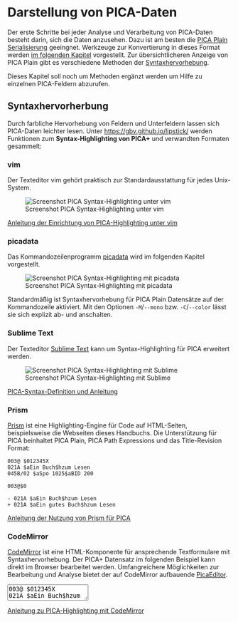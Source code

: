 # Darstellung von PICA-Daten

Der erste Schritte bei jeder Analyse und Verarbeitung von PICA-Daten besteht darin, sich die Daten anzusehen. Dazu ist am besten die [PICA Plain Serialisierung](formate.qmd#serialisierungen) geeingnet. Werkzeuge zur Konvertierung in dieses Format werden [im folgenden Kapitel](verarbeitung) vorgestellt. Zur übersichtlicheren Anzeige von PICA Plain gibt es verschiedene Methoden der [Syntaxhervorhebung](#syntaxhervorhebung).

::: {.callout-important appearance="simple"}
Dieses Kapitel soll noch um Methoden ergänzt werden um Hilfe zu einzelnen PICA-Feldern abzurufen.
:::

## Syntaxhervorherbung

Durch farbliche Hervorhebung von Feldern und Unterfeldern lassen sich PICA-Daten leichter lesen. Unter <https://gbv.github.io/lipstick/> werden Funktionen zum **Syntax-Highlighting von PICA+** und verwandten Formaten gesammelt:

### vim

Der Texteditor vim gehört praktisch zur Standardausstattung für jedes Unix-System.

  ![Screenshot PICA Syntax-Highlighting unter vim](img/screenshot-vim.png){#fig-vimsyntax}

::: {.callout-note appearance="simple"}
[Anleitung der Einrichtung von PICA-Highlighting unter vim](https://gbv.github.io/lipstick/vim/)
:::

### picadata

Das Kommandozeilenprogramm [picadata](verarbeitung.qmd#picadata) wird im folgenden Kapitel vorgestellt.

![Screenshot PICA Syntax-Highlighting mit picadata](img/screenshot-picadata.png){#fig-picadatasyntax}

Standardmäßig ist Syntaxhervorhebung für PICA Plain Datensätze auf der Kommandozeile aktiviert. Mit den Optionen `-M`/`--mono` bzw. `-C`/`--color` lässt sie sich explizit ab- und anschalten.

### Sublime Text

Der Texteditor [Sublime Text](https://www.sublimetext.com/) kann um Syntax-Highlighting für PICA erweitert werden.

![Screenshot PICA Syntax-Highlighting mit Sublime](img/screenshot-sublime.png){#fig-sublimesyntax}

::: {.callout-note appearance="simple"}
[PICA-Syntax-Definition und Anleitung](https://git.bsz-bw.de/amzar/pica-sublime)
:::

### Prism

[Prism](https://prismjs.com) ist eine Highlighting-Engine für Code auf HTML-Seiten, beispielsweise die Webseiten dieses Handbuchs. Die Unterstützung für PICA beinhaltet PICA Plain, PICA Path Expressions und das Title-Revision Format:

~~~pica
003@ $012345X
021A $aEin Buch$hzum Lesen
045B/02 $aSpo 1025$aBID 200

003@$0

- 021A $aEin Buch$hzum Lesen
+ 021A $aEin gutes Buch$hzum Lesen
~~~

::: {.callout-note appearance="simple"}
[Anleitung der Nutzung von Prism für PICA](https://gbv.github.io/lipstick/prism/)
:::

### CodeMirror

[CodeMirror](https://codemirror.net/) ist eine HTML-Komponente für ansprechende Textformulare mit Syntaxhervorhebung. Der PICA+ Datensatz im folgenden Beispiel kann direkt im Browser bearbeitet werden. Umfangreichere Möglichkeiten zur Bearbeitung und Analyse bietet der auf CodeMirror aufbauende [PicaEditor](verarbeitung.qmd#picaeditor).

<div>
<textarea id="pica-editor">
003@ $012345X
021A $aEin Buch$hzum Lesen
045B/02 $aSpo 1025$aBID 200
</textarea>
</div>

<script>
CodeMirror.fromTextArea(document.getElementById('pica-editor'), { lineNumbers: true });
</script>

::: {.callout-note appearance="simple"} 
[Anleitung zu PICA-Highlighting mit CodeMirror](https://gbv.github.io/lipstick/codemirror/)
:::
